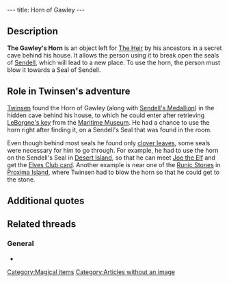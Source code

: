 ---
title: Horn of Gawley
---

{{Quote|
Quote=Gawley's Horn: (ENTER) key. For use on the Seals of Sendell. It will allow you to break them open, which will subsequently allow you to access new places.|
Character=Official description}}

==Description==
'''The Gawley's Horn''' is an object left for [[Legend of Sendell|The Heir]] by his ancestors in a secret cave behind his house. It allows the person using it to break open the seals of [[Sendell]], which will lead to a new place. To use the horn, the person must blow it towards a Seal of Sendell.

==Role in Twinsen's adventure==
[[Twinsen]] found the Horn of Gawley (along with [[Sendell's Medallion]]) in the hidden cave behind his house, to which he could enter after retrieving [[Key to the Heir's room|LeBorgne's key]] from the [[Maritime Museum]]. He had a chance to use the horn right after finding it, on a Sendell's Seal that was found in the room.

Even though behind most seals he found only [[clover leaves]], some seals were necessary for him to go through. For example, he had to use the horn on the Sendell's Seal in [[Desert Island]], so that he can meet [[Joe the Elf]] and get the [[Elves Club card]]. Another example is near one of the [[Runic Stones]] in [[Proxima Island]], where Twinsen had to blow the horn so that he could get to the stone.

==Additional quotes==
{{Quote|
Quote=You've just found Gawley's Horn, an object left for you by your ancestors.|
Character=What Twinsen heard when finding the horn}}

==Related threads==
===General===
* {{thread|id=6289|title=Favourite Horn}}

[[Category:Magical items]]
[[Category:Articles without an image]]